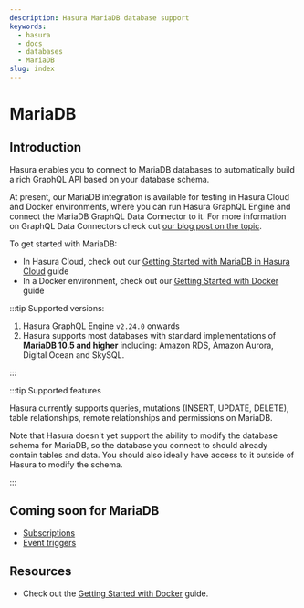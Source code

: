```yaml
---
description: Hasura MariaDB database support
keywords:
  - hasura
  - docs
  - databases
  - MariaDB
slug: index
---
```



# MariaDB

<ProductBadge free standard pro ee self />

## Introduction

Hasura enables you to connect to MariaDB databases to automatically build a rich GraphQL API based on your database
schema.

At present, our MariaDB integration is available for testing in Hasura Cloud and Docker environments, where you can run
Hasura GraphQL Engine and connect the MariaDB GraphQL Data Connector to it. For more information on GraphQL Data
Connectors check out [our blog post on the topic](https://hasura.io/blog/hasura-graphql-data-connectors/).

To get started with MariaDB:

- In Hasura Cloud, check out our [Getting Started with MariaDB in Hasura Cloud](/databases/mariadb/cloud.mdx) guide
- In a Docker environment, check out our [Getting Started with Docker](/databases/mariadb/docker.mdx) guide

:::tip Supported versions:

1.  Hasura GraphQL Engine `v2.24.0` onwards
2.  Hasura supports most databases with standard implementations of **MariaDB 10.5 and higher** including: Amazon RDS,
    Amazon Aurora, Digital Ocean and SkySQL.

:::

:::tip Supported features

Hasura currently supports queries, mutations (INSERT, UPDATE, DELETE), table relationships, remote relationships and
permissions on MariaDB.

Note that Hasura doesn't yet support the ability to modify the database schema for MariaDB, so the database you connect
to should already contain tables and data. You should also ideally have access to it outside of Hasura to modify the
schema.

:::

## Coming soon for MariaDB

- [Subscriptions](/subscriptions/overview.mdx)
- [Event triggers](/event-triggers/overview.mdx)

## Resources

- Check out the [Getting Started with Docker](/databases/mariadb/docker.mdx) guide.
